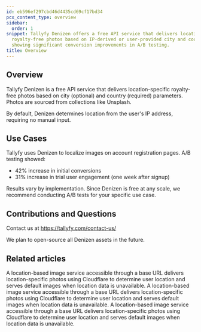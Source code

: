 ```yaml
---
id: eb596ef297cbd46d4435cd69cf17bd34
pcx_content_type: overview
sidebar:
  order: 1
snippet: Tallyfy Denizen offers a free API service that delivers location-specific
  royalty-free photos based on IP-derived or user-provided city and country information
  showing significant conversion improvements in A/B testing.
title: Overview
---
```


## Overview

Tallyfy Denizen is a free API service that delivers location-specific royalty-free photos based on city (optional) and country (required) parameters. Photos are sourced from collections like Unsplash.

By default, Denizen determines location from the user's IP address, requiring no manual input.

## Use Cases

Tallyfy uses Denizen to localize images on account registration pages. A/B testing showed:

* 42% increase in initial conversions
* 31% increase in trial user engagement (one week after signup)

Results vary by implementation. Since Denizen is free at any scale, we recommend conducting A/B tests for your specific use case.

## Contributions and Questions

Contact us at https://tallyfy.com/contact-us/

We plan to open-source all Denizen assets in the future.


## Related articles
<CardGrid>
<LinkTitleCard header="<b>Denizen > Endpoints</b>" href="/products/denizen/endpoints/" > A location-based image service accessible through a base URL delivers location-specific photos using Cloudflare to determine user location and serves default images when location data is unavailable. </LinkTitleCard>
<LinkTitleCard header="<b>Denizen > Endpoints</b>" href="/products/denizen/endpoints/" > A location-based image service accessible through a base URL delivers location-specific photos using Cloudflare to determine user location and serves default images when location data is unavailable. </LinkTitleCard>
<LinkTitleCard header="<b>Denizen > Endpoints</b>" href="/products/denizen/endpoints/" > A location-based image service accessible through a base URL delivers location-specific photos using Cloudflare to determine user location and serves default images when location data is unavailable. </LinkTitleCard>
</CardGrid>